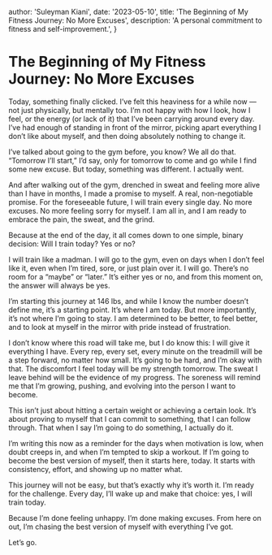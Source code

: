 
  author: 'Suleyman Kiani',
  date: '2023-05-10',
  title: 'The Beginning of My Fitness Journey: No More Excuses',
  description: 'A personal commitment to fitness and self-improvement.',
}


# The Beginning of My Fitness Journey: No More Excuses

Today, something finally clicked. I’ve felt this heaviness for a while now — not just physically, but mentally too. I’m not happy with how I look, how I feel, or the energy (or lack of it) that I’ve been carrying around every day. I’ve had enough of standing in front of the mirror, picking apart everything I don’t like about myself, and then doing absolutely nothing to change it.

I’ve talked about going to the gym before, you know? We all do that. “Tomorrow I’ll start,” I’d say, only for tomorrow to come and go while I find some new excuse. But today, something was different. I actually went.

And after walking out of the gym, drenched in sweat and feeling more alive than I have in months, I made a promise to myself. A real, non-negotiable promise. For the foreseeable future, I will train every single day. No more excuses. No more feeling sorry for myself. I am all in, and I am ready to embrace the pain, the sweat, and the grind.

Because at the end of the day, it all comes down to one simple, binary decision: Will I train today? Yes or no?

I will train like a madman. I will go to the gym, even on days when I don’t feel like it, even when I’m tired, sore, or just plain over it. I will go. There’s no room for a “maybe” or “later.” It’s either yes or no, and from this moment on, the answer will always be yes.

I’m starting this journey at 146 lbs, and while I know the number doesn’t define me, it’s a starting point. It’s where I am today. But more importantly, it’s not where I’m going to stay. I am determined to be better, to feel better, and to look at myself in the mirror with pride instead of frustration.

I don’t know where this road will take me, but I do know this: I will give it everything I have. Every rep, every set, every minute on the treadmill will be a step forward, no matter how small. It’s going to be hard, and I’m okay with that. The discomfort I feel today will be my strength tomorrow. The sweat I leave behind will be the evidence of my progress. The soreness will remind me that I’m growing, pushing, and evolving into the person I want to become.

This isn’t just about hitting a certain weight or achieving a certain look. It’s about proving to myself that I can commit to something, that I can follow through. That when I say I’m going to do something, I actually do it.

I’m writing this now as a reminder for the days when motivation is low, when doubt creeps in, and when I’m tempted to skip a workout. If I’m going to become the best version of myself, then it starts here, today. It starts with consistency, effort, and showing up no matter what.

This journey will not be easy, but that’s exactly why it’s worth it. I’m ready for the challenge. Every day, I’ll wake up and make that choice: yes, I will train today.

Because I’m done feeling unhappy. I’m done making excuses. From here on out, I’m chasing the best version of myself with everything I’ve got.

Let’s go.
